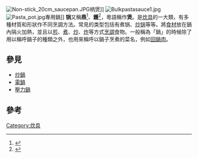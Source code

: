 <!-- {{merge from|鍋邊著火的原因|discuss=Talk:鍋#请求与鍋邊著火的原因合并|time=2015-07-16T07:57:58+00:00}}
-->{{other uses}}
[[File:Non-stick_20cm_saucepan.JPG|thumb]]柄煲]]
[[File:Bulkpastasauce1.jpg|thumb]]
[[File:Pasta_pot.jpg|thumb]]專用鍋]]
'''锅'''又稱'''鼎'''<ref>{{Cite web |url=http://dict.revised.moe.edu.tw/cgi-bin/cbdic/gsweb.cgi?o=dcbdic&searchid=W00000002271 |title=存档副本 |access-date=2020-12-16 |archive-date=2021-04-17 |archive-url=https://web.archive.org/web/20210417194740/http://dict.revised.moe.edu.tw/cgi-bin/cbdic/gsweb.cgi?o=dcbdic&searchid=W00000002271 |dead-url=no }}</ref>、'''鑊'''<ref>{{Cite web |url=http://dict.revised.moe.edu.tw/cgi-bin/cbdic/gsweb.cgi?o=dcbdic&searchid=W00000005077 |title=存档副本 |access-date=2020-12-16 |archive-date=2020-12-01 |archive-url=https://web.archive.org/web/20201201185047/http://dict.revised.moe.edu.tw/cgi-bin/cbdic/gsweb.cgi?o=dcbdic&searchid=W00000005077 |dead-url=no }}</ref>，粵語稱作'''煲'''。是[[炊具|炊具]]的一大類，有多種材質和形狀作不同烹調方法。常見的类型包括有煮锅、[[炒锅|炒锅]]等等。將[[食材|食材]]放在鍋內隔火加熱，並且以[[煎|煎]]、[[煮|煮]]、[[炒|炒]]、[[炸|炸]]等方式[[烹調|烹調]]食物。一般稱為「鍋」的時候除了用以稱呼鍋子的種類之外，也用來稱呼以鍋子烹煮的菜名，例如[[回鍋肉|回鍋肉]]。

==參見==
*[[炒鍋|炒鍋]]
*[[電鍋|電鍋]]
*[[壓力鍋|壓力鍋]]

==參考==
{{reflist}}
{{commonscat}}

{{金銀器工藝}}
{{normdaten}}
{{Cooking-tool-stub}}

[[Category:炊具|Category:炊具]]